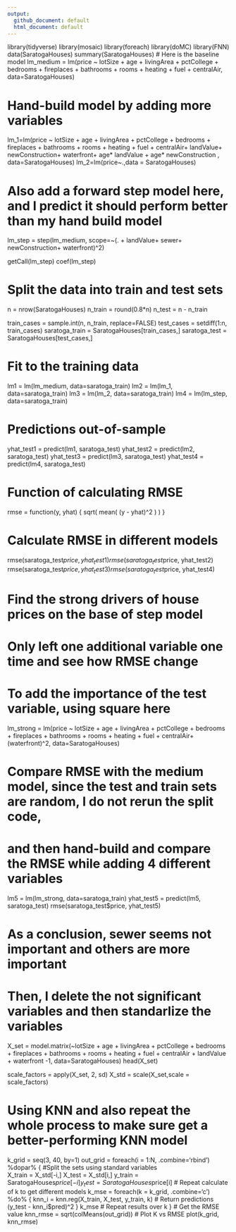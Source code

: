 ```yaml
---
output:
  github_document: default
  html_document: default
---
```

library(tidyverse)
library(mosaic)
library(foreach)
library(doMC) 
library(FNN)
data(SaratogaHouses)
summary(SaratogaHouses)
# Here is the baseline model
lm_medium = lm(price ~ lotSize + age + livingArea + pctCollege + bedrooms + 
               fireplaces + bathrooms + rooms + heating + fuel + centralAir, data=SaratogaHouses)

# Hand-build model by adding more variables
lm_1=lm(price ~ lotSize + age + livingArea + pctCollege + bedrooms + 
          fireplaces + bathrooms + rooms + heating + fuel + centralAir+ landValue+ newConstruction+ 
          waterfront+ age* landValue + age* newConstruction
          , data=SaratogaHouses)
lm_2=lm(price~.,data = SaratogaHouses)

# Also add a forward step model here, and I predict it should perform better than my hand build model 
lm_step = step(lm_medium, 
               scope=~(. + landValue+ sewer+ newConstruction+ waterfront)^2)

getCall(lm_step)
coef(lm_step)

# Split the data into train and test sets
n = nrow(SaratogaHouses)
n_train = round(0.8*n) 
n_test = n - n_train

train_cases = sample.int(n, n_train, replace=FALSE)
test_cases = setdiff(1:n, train_cases)
saratoga_train = SaratogaHouses[train_cases,]
saratoga_test = SaratogaHouses[test_cases,]

# Fit to the training data
lm1 = lm(lm_medium, data=saratoga_train)
lm2 = lm(lm_1, data=saratoga_train)
lm3 = lm(lm_2, data=saratoga_train)
lm4 = lm(lm_step, data=saratoga_train)

# Predictions out-of-sample
yhat_test1 = predict(lm1, saratoga_test)
yhat_test2 = predict(lm2, saratoga_test)
yhat_test3 = predict(lm3, saratoga_test)
yhat_test4 = predict(lm4, saratoga_test)

# Function of calculating RMSE
rmse = function(y, yhat) {
  sqrt( mean( (y - yhat)^2 ) )
}

# Calculate RMSE in different models
rmse(saratoga_test$price, yhat_test1)
rmse(saratoga_test$price, yhat_test2)
rmse(saratoga_test$price, yhat_test3)
rmse(saratoga_test$price, yhat_test4)

# Find the strong drivers of house prices on the base of step model
# Only left one additional variable one time and see how RMSE change
# To add the importance of the test variable, using square here
lm_strong = lm(price ~ lotSize + age + livingArea + pctCollege + bedrooms + 
                 fireplaces + bathrooms + rooms + heating + fuel + centralAir+ 
                 (waterfront)^2, data=SaratogaHouses)

# Compare RMSE with the medium model, since the test and train sets are random, I do not rerun the split code, 
# and then hand-build and compare the RMSE while adding 4 different variables
lm5 = lm(lm_strong, data=saratoga_train)
yhat_test5 = predict(lm5, saratoga_test)
rmse(saratoga_test$price, yhat_test5)

# As a conclusion, sewer seems not important and others are more important
# Then, I delete the not significant variables and then standarlize the variables

X_set = model.matrix(~lotSize + age + livingArea + pctCollege + 
                       bedrooms + fireplaces + bathrooms + rooms + heating + fuel +
                       centralAir + landValue + waterfront -1,
                     data=SaratogaHouses)
head(X_set)

scale_factors = apply(X_set, 2, sd)
X_std = scale(X_set,scale = scale_factors)

# Using KNN and also repeat the whole process to make sure get a better-performing KNN model
k_grid = seq(3, 40, by=1)
out_grid = foreach(i = 1:N, .combine='rbind') %dopar% {
  #Split the sets using standard variables           
  X_train = X_std[-i,]
  X_test = X_std[i,]
  y_train = SaratogaHouses$price[-i]
  y_test = SaratogaHouses$price[i]
  # Repeat calculate of k to get different models
  k_mse = foreach(k = k_grid, .combine='c') %do% {
  knn_i = knn.reg(X_train, X_test, y_train, k)
  # Return predictions
  (y_test - knn_i$pred)^2 
}
k_mse # Repeat results over k
}
# Get the RMSE value 
knn_rmse = sqrt(colMeans(out_grid))
# Plot K vs RMSE 
plot(k_grid, knn_rmse)

